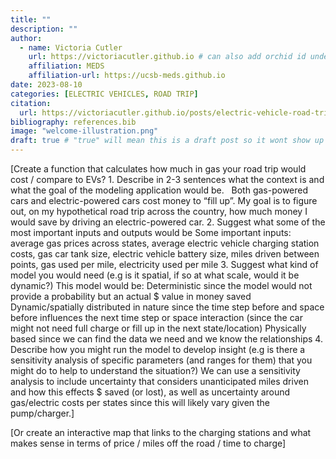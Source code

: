 ```yaml
---
title: ""
description: ""
author:
  - name: Victoria Cutler
    url: https://victoriacutler.github.io # can also add orchid id under here
    affiliation: MEDS 
    affiliation-url: https://ucsb-meds.github.io
date: 2023-08-10
categories: [ELECTRIC VEHICLES, ROAD TRIP]
citation:
  url: https://victoriacutler.github.io/posts/electric-vehicle-road-trip/
bibliography: references.bib
image: "welcome-illustration.png"
draft: true # "true" will mean this is a draft post so it wont show up on my site
---
```


[Create a function that calculates how much in gas your road trip would cost / compare to EVs? 
1. Describe in 2-3 sentences what the context is and what the goal of the modeling application would be.  
Both gas-powered cars and electric-powered cars cost money to “fill up”. My goal is to figure out, on my hypothetical road trip across the country, how much money I would save by driving an electric-powered car. 
2. Suggest what some of the most important inputs and outputs would be
Some important inputs: average gas prices across states, average electric vehicle charging station costs, gas car tank size, electric vehicle battery size, miles driven between points, gas used per mile, electricity used per mile
3. Suggest what kind of model you would need (e.g is it spatial, if so at what scale, would it be dynamic?)
This model would be:
Deterministic since the model would not provide a probability but an actual $ value in money saved
Dynamic/spatially distributed in nature since the time step before and space before influences the next time step or space interaction (since the car might not need full charge or fill up in the next state/location)
Physically based since we can find the data we need and we know the relationships 
4. Describe how you might run the model to develop insight (e.g is there a sensitivity analysis of specific parameters (and ranges for them) that you might do to help to understand the situation?)
We can use a sensitivity analysis to include uncertainty that considers unanticipated miles driven and how this effects $ saved (or lost), as well as uncertainty around gas/electric costs per states since this will likely vary given the pump/charger.]

[Or create an interactive map that links to the charging stations and what makes sense in terms of price / miles off the road / time to charge]
